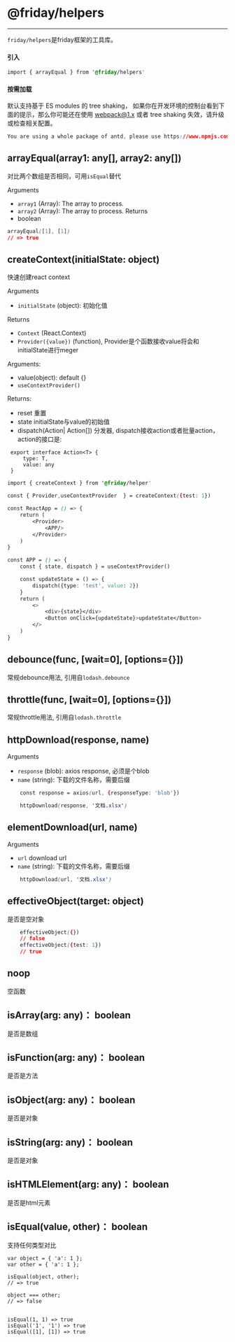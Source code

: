 
<Meta title="Documentation/Friday Helpers" />

# @friday/helpers
---
`friday/helpers`是friday框架的工具库。

#### 引入
```css dark
import { arrayEqual } from '@friday/helpers'
```

#### 按需加载
默认支持基于 ES modules 的 tree shaking， 如果你在开发环境的控制台看到下面的提示，那么你可能还在使用 webpack@1.x 或者 tree shaking 失效，请升级或检查相关配置。
```css dark
You are using a whole package of antd, please use https://www.npmjs.com/package/babel-plugin-import to reduce app bundle size.
```

## arrayEqual(array1: any[], array2: any[])
对比两个数组是否相同，可用`isEqual`替代

Arguments
 - `array1` (Array): The array to process.
 - `array2` (Array): The array to process.
Returns
 - boolean
```css dark
arrayEqual([1], [1])
// => true
```

## createContext(initialState: object)
快速创建react context

Arguments
 - `initialState` (object): 初始化值

Returns
 - `Context`  (React.Context)
 - `Provider({value})` (function), Provider是个函数接收value将会和initialState进行meger

 Arguments:
   - value(object): default {}
 - `useContextProvider()` 
 
 Returns:
   - reset 重置
   - state  initialState与value的初始值
   - dispatch(Action| Action[]) 分发器, dispatch接收action或者批量action，action的接口是:
   ```
	export interface Action<T> {
		type: T,
		value: any
	}
   ```


```css dark
import { createContext } from '@friday/helper'

const { Provider,useContextProvider  } = createContext({test: 1})

const ReactApp = () => {
	return (
		<Provider>
			<APP/>
		</Provider>
	)
}

const APP = () => {
	const { state, dispatch } = useContextProvider()

	const updateState = () => {
		dispatch({type: 'test', value: 2})
	}
	return (
		<>
			<div>{state}</div>
			<Button onClick={updateState}>updateState</Button>
		</>
	)
}

```

## debounce(func, [wait=0], [options={}])
常规debounce用法, 引用自`lodash.debounce`

## throttle(func, [wait=0], [options={}])
常规throttle用法, 引用自`lodash.throttle`

## httpDownload(response, name)

Arguments
 - `response` (blob): axios response, 必须是个blob
 - `name` (string): 下载的文件名称，需要后缀

```css dark
	const response = axios(url, {responseType: 'blob'})

	httpDownload(response, '文档.xlsx')
```


## elementDownload(url, name)

Arguments
 - `url` download url
 - `name` (string): 下载的文件名称，需要后缀

```css dark
	httpDownload(url, '文档.xlsx')
```

## effectiveObject(target: object)
是否是空对象

```css dark
	effectiveObject({})
	// false 
	effectiveObject({test: 1})
	// true
```

## noop
空函数

## isArray(arg: any)： boolean
是否是数组

## isFunction(arg: any)： boolean
是否是方法

## isObject(arg: any)： boolean
是否是对象

## isString(arg: any)： boolean
是否是对象

## isHTMLElement(arg: any)： boolean
是否是html元素

## isEqual(value, other)： boolean
支持任何类型对比
```
var object = { 'a': 1 };
var other = { 'a': 1 };
 
isEqual(object, other);
// => true
 
object === other;
// => false


isEqual(1, 1) => true
isEqual('1', '1') => true
isEqual([1], [1]) => true

```